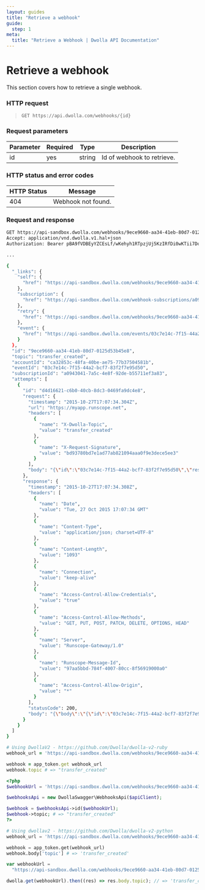 ```yaml
---
layout: guides
title: "Retrieve a webhook"
guide:
  step: 1
meta:
  title: "Retrieve a Webhook | Dwolla API Documentation"
---
```


# Retrieve a webhook

This section covers how to retrieve a single webhook.

### HTTP request

> `GET https://api.dwolla.com/webhooks/{id}`

### Request parameters

| Parameter | Required | Type   | Description                |
| --------- | -------- | ------ | -------------------------- |
| id        | yes      | string | Id of webhook to retrieve. |

### HTTP status and error codes

| HTTP Status | Message            |
| ----------- | ------------------ |
| 404         | Webhook not found. |

### Request and response

```bash
GET https://api-sandbox.dwolla.com/webhooks/9ece9660-aa34-41eb-80d7-0125d53b45e8
Accept: application/vnd.dwolla.v1.hal+json
Authorization: Bearer pBA9fVDBEyYZCEsLf/wKehyh1RTpzjUj5KzIRfDi0wKTii7DqY

...

{
  "_links": {
    "self": {
      "href": "https://api-sandbox.dwolla.com/webhooks/9ece9660-aa34-41eb-80d7-0125d53b45e8"
    },
    "subscription": {
      "href": "https://api-sandbox.dwolla.com/webhook-subscriptions/a0943041-7a5c-4e8f-92de-b55711ef3a83"
    },
    "retry": {
      "href": "https://api-sandbox.dwolla.com/webhooks/9ece9660-aa34-41eb-80d7-0125d53b45e8/retries"
    },
    "event": {
      "href": "https://api-sandbox.dwolla.com/events/03c7e14c-7f15-44a2-bcf7-83f2f7e95d50"
    }
  },
  "id": "9ece9660-aa34-41eb-80d7-0125d53b45e8",
  "topic": "transfer_created",
  "accountId": "ca32853c-48fa-40be-ae75-77b37504581b",
  "eventId": "03c7e14c-7f15-44a2-bcf7-83f2f7e95d50",
  "subscriptionId": "a0943041-7a5c-4e8f-92de-b55711ef3a83",
  "attempts": [
    {
      "id": "d4d16621-c6b0-40cb-8dc3-0469fa9dc4e8",
      "request": {
        "timestamp": "2015-10-27T17:07:34.304Z",
        "url": "https://myapp.runscope.net",
        "headers": [
          {
            "name": "X-Dwolla-Topic",
            "value": "transfer_created"
          },
          {
            "name": "X-Request-Signature",
            "value": "bd93780bd7e1ad77ab821094aaa0f9e3dece5ee3"
          }
        ],
        "body": "{\"id\":\"03c7e14c-7f15-44a2-bcf7-83f2f7e95d50\",\"resourceId\":\"81BA6F36-CD7C-E511-80DB-0AA34A9B2388\",\"topic\":\"transfer_created\",\"timestamp\":\"2015-10-27T17:07:34.207Z\",\"_links\":{\"self\":{\"href\":\"https://api.dwolla.com/events/03c7e14c-7f15-44a2-bcf7-83f2f7e95d50\"},\"account\":{\"href\":\"https://api-sandbox.dwolla.com/accounts/ca32853c-48fa-40be-ae75-77b37504581b\"},\"resource\":{\"href\":\"https://api.dwolla.com/transfers/81BA6F36-CD7C-E511-80DB-0AA34A9B2388\"}}}"
      },
      "response": {
        "timestamp": "2015-10-27T17:07:34.308Z",
        "headers": [
          {
            "name": "Date",
            "value": "Tue, 27 Oct 2015 17:07:34 GMT"
          },
          {
            "name": "Content-Type",
            "value": "application/json; charset=UTF-8"
          },
          {
            "name": "Content-Length",
            "value": "1093"
          },
          {
            "name": "Connection",
            "value": "keep-alive"
          },
          {
            "name": "Access-Control-Allow-Credentials",
            "value": "true"
          },
          {
            "name": "Access-Control-Allow-Methods",
            "value": "GET, PUT, POST, PATCH, DELETE, OPTIONS, HEAD"
          },
          {
            "name": "Server",
            "value": "Runscope-Gateway/1.0"
          },
          {
            "name": "Runscope-Message-Id",
            "value": "97aa5bbd-784f-4007-80cc-8f56919000a0"
          },
          {
            "name": "Access-Control-Allow-Origin",
            "value": "*"
          }
        ],
        "statusCode": 200,
        "body": "{\"body\":\"{\"id\":\"03c7e14c-7f15-44a2-bcf7-83f2f7e95d50\",\"resourceId\":\"81BA6F36-CD7C-E511-80DB-0AA34A9B2388\",\"topic\":\"transfer_created\",\"timestamp\":\"2015-10-27T17:07:34.207Z\",\"_links\":{\"self\":{\"href\":\"https://api-sandbox.dwolla.com/events/03c7e14c-7f15-44a2-bcf7-83f2f7e95d50\"},\"account\":{\"href\":\"https://api-sandbox.dwolla.com/accounts/ca32853c-48fa-40be-ae75-77b37504581b\"},\"resource\":{\"href\":\"https://api.dwolla.com/transfers/81BA6F36-CD7C-E511-80DB-0AA34A9B2388\"}}}\",\"files\":[],\"form\":{},\"fragment\":\"\",\"headers\":{\"Connection\":[\"close\"],\"Content-Length\":[\"453\"],\"Content-Type\":[\"application/json; charset=UTF-8\"],\"Host\":[\"myapp.runscope.net\"],\"User-Agent\":[\"dwolla-webhooks/1.0\"],\"X-Dwolla-Topic\":[\"transfer_created\"],\"X-Request-Signature\":[\"bd93780bd7e1ad77ab821094aaa0f9e3dece5ee3\"]},\"host\":\"myapp.runscope.net\",\"method\":\"POST\",\"params\":{},\"path\":\"/\",\"region\":\"us5\",\"runscope_host\":\"prod078.runscope.in\",\"scheme\":\"https\",\"source\":\"capture\",\"source_ip\":\"52.24.10.184\",\"timestamp\":1.4459656543078682e+09,\"url\":\"https://myapp.runscope.net/\"}"
      }
    }
  ]
}
```

```ruby
# Using DwollaV2 - https://github.com/Dwolla/dwolla-v2-ruby
webhook_url = 'https://api-sandbox.dwolla.com/webhooks/9ece9660-aa34-41eb-80d7-0125d53b45e8'

webhook = app_token.get webhook_url
webhook.topic # => "transfer_created"
```

```php
<?php
$webhookUrl = 'https://api-sandbox.dwolla.com/webhooks/9ece9660-aa34-41eb-80d7-0125d53b45e8';

$webhooksApi = new DwollaSwagger\WebhooksApi($apiClient);

$webhook = $webhooksApi->id($webhookUrl);
$webhook->topic; # => "transfer_created"
?>
```

```python
# Using dwollav2 - https://github.com/Dwolla/dwolla-v2-python
webhook_url = 'https://api-sandbox.dwolla.com/webhooks/9ece9660-aa34-41eb-80d7-0125d53b45e8'

webhook = app_token.get(webhook_url)
webhook.body['topic'] # => 'transfer_created'
```

```javascript
var webhookUrl =
  "https://api-sandbox.dwolla.com/webhooks/9ece9660-aa34-41eb-80d7-0125d53b45e8";

dwolla.get(webhookUrl).then((res) => res.body.topic); // => 'transfer_created'
```
